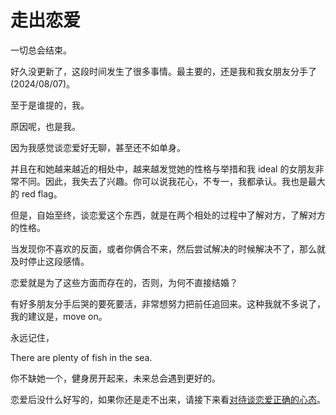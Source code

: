 # 走出恋爱

一切总会结束。

好久没更新了，这段时间发生了很多事情。最主要的，还是我和我女朋友分手了(2024/08/07)。

至于是谁提的，我。

原因呢，也是我。

因为我感觉谈恋爱好无聊，甚至还不如单身。

并且在和她越来越近的相处中，越来越发觉她的性格与举措和我 ideal 的女朋友非常不同。因此，我失去了兴趣。你可以说我花心，不专一，我都承认。我也是最大的 red flag。

但是，自始至终，谈恋爱这个东西，就是在两个相处的过程中了解对方，了解对方的性格。

当发现你不喜欢的反面，或者你俩合不来，然后尝试解决的时候解决不了，那么就及时停止这段感情。

恋爱就是为了这些方面而存在的，否则，为何不直接结婚？

有好多朋友分手后哭的要死要活，非常想努力把前任追回来。这种我就不多说了，我的建议是，move on。

永远记住，

There are plenty of fish in the sea.

你不缺她一个，健身房开起来，未来总会遇到更好的。

恋爱后没什么好写的，如果你还是走不出来，请接下来看[对待谈恋爱正确的心态](/tutorial-before/correct-mindset)。

